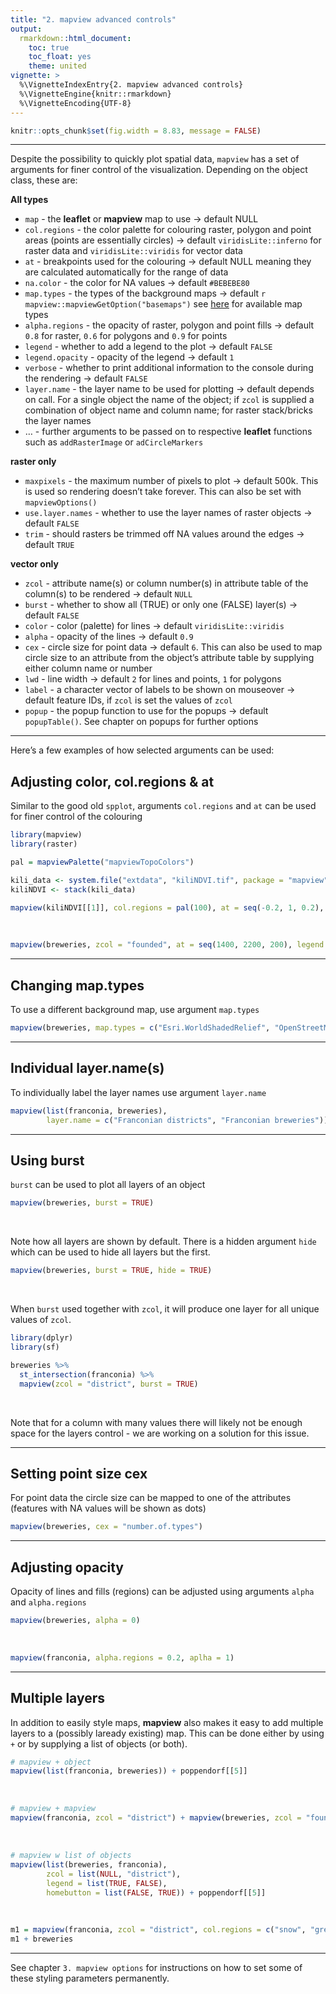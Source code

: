 ```yaml
---
title: "2. mapview advanced controls"
output:
  rmarkdown::html_document:
    toc: true
    toc_float: yes
    theme: united
vignette: >
  %\VignetteIndexEntry{2. mapview advanced controls}
  %\VignetteEngine{knitr::rmarkdown}
  %\VignetteEncoding{UTF-8}
---
```


```r
knitr::opts_chunk$set(fig.width = 8.83, message = FALSE)
```
------

Despite the possibility to quickly plot spatial data, `mapview` has a set of arguments for finer control of the visualization. Depending on the object class, these are:

**All types**

* `map` - the **leaflet** or **mapview** map to use -> default NULL
* `col.regions` - the color palette for colouring raster, polygon and point areas (points are essentially circles) -> default `viridisLite::inferno` for raster data and `viridisLite::viridis` for vector data
* `at` - breakpoints used for the colouring -> default NULL meaning they are calculated automatically for the range of data
* `na.color` - the color for NA values -> default `#BEBEBE80`
* `map.types` - the types of the background maps -> default ```r mapview::mapviewGetOption("basemaps")``` see [here](http://leaflet-extras.github.io/leaflet-providers/preview/) for available map types
* `alpha.regions` - the opacity of raster, polygon and point fills -> default `0.8` for raster, `0.6` for polygons and `0.9` for points
* `legend` - whether to add a legend to the plot -> default `FALSE`
* `legend.opacity` - opacity of the legend -> default `1`
* `verbose` - whether to print additional information to the console during the rendering -> default `FALSE`
* `layer.name` - the layer name to be used for plotting -> default depends on call. For a single object the name of the object; if `zcol` is supplied a combination of object name and column name; for raster stack/bricks the layer names
* ... - further arguments to be passed on to respective **leaflet** functions such as `addRasterImage` or `adCircleMarkers`

**raster only**

* `maxpixels` - the maximum number of pixels to plot -> default 500k. This is used so rendering doesn't take forever. This can also be set with `mapviewOptions()`
* `use.layer.names` - whether to use the layer names of raster objects -> default `FALSE`
* `trim` - should rasters be trimmed off NA values around the edges -> default `TRUE`

**vector only**

* `zcol` - attribute name(s) or column number(s) in attribute table of the column(s) to be rendered -> default `NULL` 
* `burst` - whether to show all (TRUE) or only one (FALSE) layer(s) -> default `FALSE`
* `color` - color (palette) for lines -> default `viridisLite::viridis`
* `alpha` - opacity of the lines -> default `0.9`
* `cex` - circle size for point data -> default `6`. This can also be used to map circle size to an attribute from the object's attribute table by supplying either column name or number
* `lwd` - line width -> default `2` for lines and points, `1` for polygons
* `label` - a character vector of labels to be shown on mouseover -> default feature IDs, if `zcol` is set the values of `zcol`
* `popup` - the popup function to use for the popups -> default `popupTable()`. See chapter on popups for further options

------

Here's a few examples of how selected arguments can be used:

## Adjusting color, col.regions & at

Similar to the good old `spplot`, arguments `col.regions` and `at` can be used for finer control of the colouring

```r
library(mapview)
library(raster)

pal = mapviewPalette("mapviewTopoColors")

kili_data <- system.file("extdata", "kiliNDVI.tif", package = "mapview")
kiliNDVI <- stack(kili_data)

mapview(kiliNDVI[[1]], col.regions = pal(100), at = seq(-0.2, 1, 0.2), legend = TRUE)
```

<br>

```r
mapview(breweries, zcol = "founded", at = seq(1400, 2200, 200), legend = TRUE)
```

------

## Changing map.types

To use a different background map, use argument `map.types`

```r
mapview(breweries, map.types = c("Esri.WorldShadedRelief", "OpenStreetMap.DE"), color = "grey40")
```

------

## Individual layer.name(s)

To individually label the layer names use argument `layer.name`

```r
mapview(list(franconia, breweries),
        layer.name = c("Franconian districts", "Franconian breweries"))
```

------

## Using burst

`burst` can be used to plot all layers of an object

```r
mapview(breweries, burst = TRUE)
```

<br>

Note how all layers are shown by default. There is a hidden argument `hide` which can be used to hide all layers but the first.

```r
mapview(breweries, burst = TRUE, hide = TRUE)
```

<br>

When `burst` used together with `zcol`, it will produce one layer for all unique values of `zcol`. 

```r
library(dplyr)
library(sf)

breweries %>%
  st_intersection(franconia) %>%
  mapview(zcol = "district", burst = TRUE)
```

<br>

Note that for a column with many values there will likely not be enough space for the layers control - we are working on a solution for this issue.

------

## Setting point size cex

For point data the circle size can be mapped to one of the attributes (features with NA values will be shown as dots)

```r
mapview(breweries, cex = "number.of.types")
```

------

## Adjusting opacity

Opacity of lines and fills (regions) can be adjusted using arguments `alpha` and `alpha.regions`

```r
mapview(breweries, alpha = 0)
```

<br>

```r
mapview(franconia, alpha.regions = 0.2, aplha = 1)
```

------

## Multiple layers

In addition to easily style maps, **mapview** also makes it easy to add multiple layers to a (possibly laready existing) map. This can be done either by using `+` or by supplying a list of objects (or both).

```r
# mapview + object
mapview(list(franconia, breweries)) + poppendorf[[5]]
```

<br>

```r
# mapview + mapview
mapview(franconia, zcol = "district") + mapview(breweries, zcol = "founded")
```

<br>

```r
# mapview w list of objects
mapview(list(breweries, franconia),
        zcol = list(NULL, "district"),
        legend = list(TRUE, FALSE),
        homebutton = list(FALSE, TRUE)) + poppendorf[[5]]
```

<br>

```r
m1 = mapview(franconia, zcol = "district", col.regions = c("snow", "grey", "red"))
m1 + breweries
```

------

See chapter `3. mapview options` for instructions on how to set some of these styling parameters permanently.
